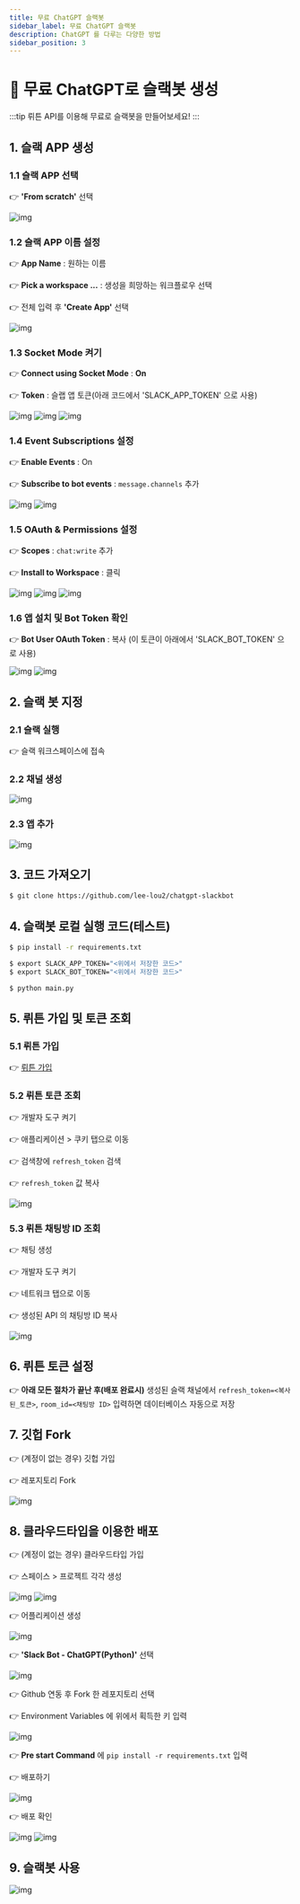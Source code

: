 ```yaml
---
title: 무료 ChatGPT 슬랙봇 
sidebar_label: 무료 ChatGPT 슬랙봇
description: ChatGPT 를 다루는 다양한 방법
sidebar_position: 3
---
```



# 💬 무료 ChatGPT로 슬랙봇 생성

:::tip
뤼튼 API를 이용해 무료로 슬랙봇을 만들어보세요!
:::

## 1. 슬랙 APP 생성

### 1.1 슬랙 APP 선택

👉 **'From scratch'** 선택

![img](./img/1.png)

### 1.2 슬랙 APP 이름 설정

👉 **App Name** : 원하는 이름

👉 **Pick a workspace ...** : 생성을 희망하는 워크플로우 선택

👉 전체 입력 후 **'Create App'** 선택

![img](./img/2.png)

### 1.3 Socket Mode 켜기

👉 **Connect using Socket Mode** : **On**

👉 **Token** : 슬랩 앱 토큰(아래 코드에서 'SLACK_APP_TOKEN' 으로 사용)

![img](./img/10.png)
![img](./img/11.png)
![img](./img/12.png)

### 1.4 Event Subscriptions 설정

👉 **Enable Events** : On

👉 **Subscribe to bot events** : `message.channels` 추가

![img](./img/3.png)
![img](./img/4.png)

### 1.5 OAuth & Permissions 설정

👉 **Scopes** : `chat:write` 추가

👉 **Install to Workspace** : 클릭

![img](./img/5.png)
![img](./img/6.png)
![img](./img/7.png)

### 1.6 앱 설치 및 Bot Token 확인

👉 **Bot User OAuth Token** : 복사 (이 토큰이 아래에서 'SLACK_BOT_TOKEN' 으로 사용)

![img](./img/8.png)
![img](./img/9.png)


## 2. 슬랙 봇 지정

### 2.1 슬랙 실행

👉 슬랙 워크스페이스에 접속

### 2.2 채널 생성

![img](./img/13.png)

### 2.3 앱 추가

![img](./img/14.png)

## 3. 코드 가져오기

```bash
$ git clone https://github.com/lee-lou2/chatgpt-slackbot
```


## 4. 슬랙봇 로컬 실행 코드(테스트)

```bash
$ pip install -r requirements.txt

$ export SLACK_APP_TOKEN="<위에서 저장한 코드>"
$ export SLACK_BOT_TOKEN="<위에서 저장한 코드>"

$ python main.py
```

## 5. 뤼튼 가입 및 토큰 조회

### 5.1 뤼튼 가입

👉 [뤼튼 가입](https://wrtn.ai/)

### 5.2 뤼튼 토큰 조회

👉 개발자 도구 켜기

👉 애플리케이션 > 쿠키 탭으로 이동

👉 검색창에 `refresh_token` 검색

👉 `refresh_token` 값 복사

![img](./img/26.png)

### 5.3 뤼튼 채팅방 ID 조회

👉 채팅 생성

👉 개발자 도구 켜기

👉 네트워크 탭으로 이동

👉 생성된 API 의 채팅방 ID 복사

![img](./img/27.png)


## 6. 뤼튼 토큰 설정

👉 **아래 모든 절차가 끝난 후(배포 완료시)** 생성된 슬랙 채널에서 `refresh_token=<복사된_토큰>`, `room_id=<채팅방 ID>` 입력하면 데이터베이스 자동으로 저장

## 7. 깃헙 Fork

👉 (계정이 없는 경우) 깃헙 가입

👉 레포지토리 Fork

![img](./img/16.png)

## 8. 클라우드타입을 이용한 배포

👉 (계정이 없는 경우) 클라우드타입 가입

👉 스페이스 > 프로젝트 각각 생성

![img](./img/17.png)
![img](./img/18.png)

👉 어플리케이션 생성

![img](./img/19.png)

👉 **'Slack Bot - ChatGPT(Python)'** 선택

![img](./img/20.png)

👉 Github 연동 후 Fork 한 레포지토리 선택

👉 Environment Variables 에 위에서 획득한 키 입력

![img](./img/21.png)

👉 **Pre start Command** 에 `pip install -r requirements.txt` 입력

👉 배포하기

![img](./img/22.png)

👉 배포 확인

![img](./img/23.png)
![img](./img/24.png)

## 9. 슬랙봇 사용

![img](./img/28.png)

<TestChatGPT></TestChatGPT>

